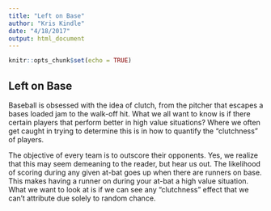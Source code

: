 ```yaml
---
title: "Left on Base"
author: "Kris Kindle"
date: "4/18/2017"
output: html_document
---
```


```r
knitr::opts_chunk$set(echo = TRUE)
```

## Left on Base

Baseball is obsessed with the idea of clutch, from the pitcher that escapes a bases loaded jam to the walk-off hit. What we all want to know is if there certain players that perform better in high value situations? Where we often get caught in trying to determine this is in how to quantify the "clutchness" of players. 

The objective of every team is to outscore their opponents. Yes, we realize that this may seem demeaning to the reader, but hear us out. The likelihood of scoring during any given at-bat goes up when there are runners on base. This makes having a runner on during your at-bat a high value situation. What we want to look at is if we can see any "clutchness" effect that we can't attribute due solely to random chance.




